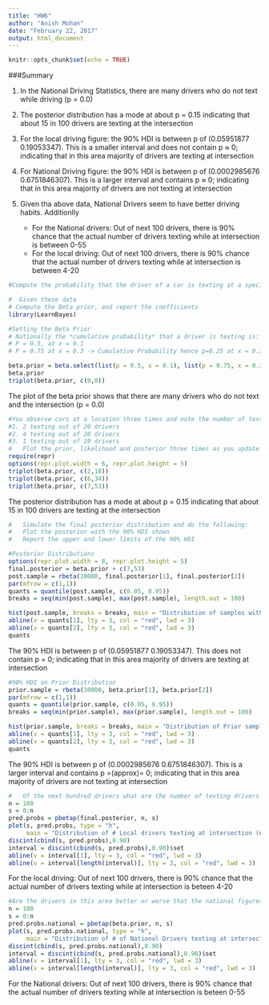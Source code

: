 ```yaml
---
title: "HW6"
author: "Anish Mohan"
date: "February 22, 2017"
output: html_document
---
```


```r
knitr::opts_chunk$set(echo = TRUE)
```

###Summary

1. In the National Driving Statistics, there are many drivers who do not text while driving (p = 0.0)

2. The posterior distribution has a mode at about p = 0.15 indicating that about 15 in 100 drivers are texting at the intersection
3. For the local driving figure: the 90% HDI is between p of (0.05951877 0.19053347). This is a smaller interval and does not contain p $\approx$ 0; indicating that in this area majority of drivers are texting at intersection
4. For National Driving figure: the 90% HDI is between p of (0.0002985676 0.6751846307). This is a larger interval and contains p $\approx$ 0; indicating that in this area majority of drivers are not texting at intersection
5. Given tha above data, National Drivers seem to have better driving habits. Additionlly
    + For the National drivers: Out of next 100 drivers, there is 90% chance that the actual number of drivers texting while at intersection is between 0-55
    + For the local driving: Out of next 100 drivers, there is 90% chance that the actual number of drivers texting while at intersection is between 4-20

```r
#Compute the probability that the driver of a car is texting at a specific intersection.

#  Given these data
# Compute the Beta prior, and report the coefficients
library(LearnBayes)

#Setting the Beta Prior
# Nationally the *cumulative probability* that a driver is texting is:
# P = 0.5, at x = 0.1
# P = 0.75 at x = 0.3 -> Cumulative Probability hence p=0.25 at x = 0.3

beta.prior = beta.select(list(p = 0.5, x = 0.1), list(p = 0.75, x = 0.3))
beta.prior
triplot(beta.prior, c(0,0))
```

The plot of the beta prior shows that there are many drivers who do not text and the intersection (p = 0.0)


```r
#You observe cars at a location three times and note the number of texting drivers:
#1. 2 texting out of 20 drivers
#2. 4 texting out of 20 drivers
#3. 1 texting out of 20 drivers
#   Plot the prior, likelihood and posterior three times as you update your belief based on collecting more data
require(repr)
options(repr.plot.width = 6, repr.plot.height = 5)
triplot(beta.prior, c(2,18))
triplot(beta.prior, c(6,34))
triplot(beta.prior, c(7,53))
```

The posterior distribution has a mode at about p = 0.15 indicating that about 15 in 100 drivers are texting at the intersection


```r
#   Simulate the final posterior distribution and do the following:
#   Plot the posterior with the 90% HDI shown
#   Report the upper and lower limits of the 90% HDI

#Posterior Distributions
options(repr.plot.width = 8, repr.plot.height = 5)
final.posterior = beta.prior + c(7,53)
post.sample = rbeta(10000, final.posterior[1], final.posterior[2])
par(mfrow = c(1,1))
quants = quantile(post.sample, c(0.05, 0.95))
breaks = seq(min(post.sample), max(post.sample), length.out = 100)

hist(post.sample, breaks = breaks, main = "Distribution of samples with 90% HDI", xlab = "Probability of Texting", ylab ="# of Instances")
abline(v = quants[1], lty = 3, col = "red", lwd = 3)
abline(v = quants[2], lty = 3, col = "red", lwd = 3)
quants
```

The 90% HDI is between p of (0.05951877 0.19053347). This does not contain p = 0; indicating that in this area majority of drivers are texting at intersection


```r
#90% HDI on Prior Distribution
prior.sample = rbeta(10000, beta.prior[1], beta.prior[2])
par(mfrow = c(1,1))
quants = quantile(prior.sample, c(0.05, 0.95))
breaks = seq(min(prior.sample), max(prior.sample), length.out = 100)

hist(prior.sample, breaks = breaks, main = "Distribution of Prior samples with 90% HDI", xlab = "Probability of Texting", ylab ="# of Instances")
abline(v = quants[1], lty = 3, col = "red", lwd = 3)
abline(v = quants[2], lty = 3, col = "red", lwd = 3)
quants
```
The 90% HDI is between p of (0.0002985676 0.6751846307). This is a larger interval and contains p =(approx)= 0; indicating that in this area majority of drivers are not texting at intersection

```r
#   Of the next hundred drivers what are the number of texting drivers in the 90% HDI?
n = 100
s = 0:n
pred.probs = pbetap(final.posterior, n, s)
plot(s, pred.probs, type = "h",
     main = "Distribution of # Local drivers texting at intersection (next 100 drivers)", xlab = "# of People texting at intersection", ylab = "Probability of Texting")
discint(cbind(s, pred.probs),0.90)
interval = discint(cbind(s, pred.probs),0.90)$set
abline(v = interval[1], lty = 3, col = "red", lwd = 3)
abline(v = interval[length(interval)], lty = 3, col = "red", lwd = 3)
```

For the local driving: Out of next 100 drivers, there is 90% chance that the actual number of drivers texting while at intersection is beteen 4-20

```r
#Are the drivers in this area better or worse that the national figures indicate?
n = 100
s = 0:n
pred.probs.national = pbetap(beta.prior, n, s)
plot(s, pred.probs.national, type = "h",
     main = "Distribution of # of National Drivers texting at intersection", xlab = "# of People texting at intersection", ylab = "Probability of Texting")
discint(cbind(s, pred.probs.national),0.90)
interval = discint(cbind(s, pred.probs.national),0.90)$set
abline(v = interval[1], lty = 3, col = "red", lwd = 3)
abline(v = interval[length(interval)], lty = 3, col = "red", lwd = 3)
```

For the National drivers: Out of next 100 drivers, there is 90% chance that the actual number of drivers texting while at intersection is beteen 0-55
